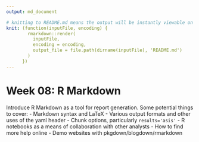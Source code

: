 ---
output: md_document

# knitting to README.md means the output will be instantly viewable on Azure Devops
knit: (function(inputFile, encoding) {
        rmarkdown::render(
          inputFile,
          encoding = encoding,
          output_file = file.path(dirname(inputFile), 'README.md')
        )
      })
---
# Week 08: R Markdown

Introduce R Markdown as a tool for report generation. Some potential things to
cover:
- Markdown syntax and LaTeX 
- Various output formats and other uses of the yaml header
- Chunk options, particularly `results='asis'`
- R notebooks as a means of collaboration with other analysts
- How to find more help online
- Demo websites with pkgdown/blogdown/rmarkdown